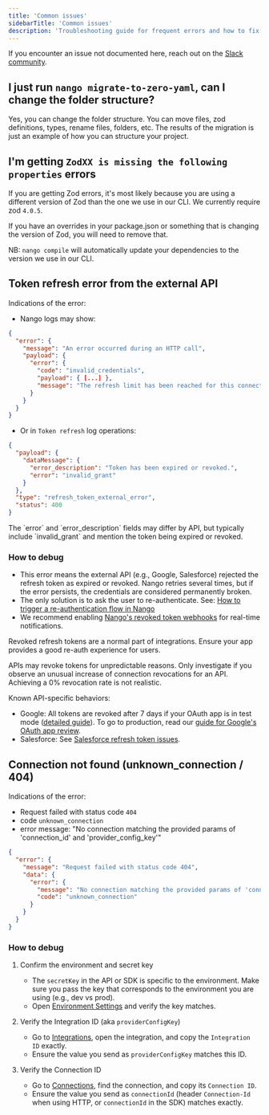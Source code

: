 ```yaml
---
title: 'Common issues'
sidebarTitle: 'Common issues'
description: 'Troubleshooting guide for frequent errors and how to fix them.'
---
```


If you encounter an issue not documented here, reach out on the [Slack community](https://nango.dev/slack).

## I just run `nango migrate-to-zero-yaml`, can I change the folder structure?

Yes, you can change the folder structure. You can move files, zod definitions, types, rename files, folders, etc.
The results of the migration is just an example of how you can structure your project.

## I'm getting `ZodXX is missing the following properties` errors 

If you are getting Zod errors, it's most likely because you are using a different version of Zod than the one we use in our CLI. We currently require zod `4.0.5`.

If you have an overrides in your package.json or something that is changing the version of Zod, you will need to remove that.

NB: `nango compile` will automatically update your dependencies to the version we use in our CLI.

## Token refresh error from the external API

Indications of the error:

- Nango logs may show:

```json
{
  "error": {
    "message": "An error occurred during an HTTP call",
    "payload": {
      "error": {
        "code": "invalid_credentials",
        "payload": { [...] },
        "message": "The refresh limit has been reached for this connection."
      }
    }
  }
}
```

- Or in `Token refresh` log operations:

```json
{
  "payload": {
    "dataMessage": {
      "error_description": "Token has been expired or revoked.",
      "error": "invalid_grant"
    }
  },
  "type": "refresh_token_external_error",
  "status": 400
}
```

<Note>
The `error` and `error_description` fields may differ by API, but typically include `invalid_grant` and mention the token being expired or revoked.
</Note>

### How to debug

- This error means the external API (e.g., Google, Salesforce) rejected the refresh token as expired or revoked. Nango retries several times, but if the error persists, the credentials are considered permanently broken.
- The only solution is to ask the user to re-authenticate. See: [How to trigger a re-authentication flow in Nango](/implementation-guides/api-auth/implement-api-auth#6-re-authorize-an-existing-connection)
- We recommend enabling [Nango's revoked token webhooks](/implementation-guides/platform/webhooks-from-nango#auth-webhooks) for real-time notifications.

Revoked refresh tokens are a normal part of integrations. Ensure your app provides a good re-auth experience for users.

APIs may revoke tokens for unpredictable reasons. Only investigate if you observe an unusual increase of connection revocations for an API. Achieving a 0% revocation rate is not realistic.

Known API-specific behaviors:
- Google: All tokens are revoked after 7 days if your OAuth app is in test mode ([detailed guide](https://www.nango.dev/blog/google-oauth-invalid-grant-token-has-been-expired-or-revoked)). To go to production, read our [guide for Google's OAuth app review](/integrations/google-security-review).
- Salesforce: See [Salesforce refresh token issues](https://www.nango.dev/blog/salesforce-refresh-token-invalid-grant).


## Connection not found (unknown_connection / 404)

Indications of the error:

- Request failed with status code `404`
- code `unknown_connection`
- error message: "No connection matching the provided params of 'connection_id' and 'provider_config_key'"

```json
{
  "error": {
    "message": "Request failed with status code 404",
    "data": {
      "error": {
        "message": "No connection matching the provided params of 'connection_id' and 'provider_config_key'.Please make sure these values exist in the Nango dashboard [...]",
        "code": "unknown_connection"
      }
    }
  }
}
```

### How to debug

1. Confirm the environment and secret key
   - The `secretKey` in the API or SDK is specific to the environment. Make sure you pass the key that corresponds to the environment you are using (e.g., dev vs prod).
   - Open [Environment Settings](https://app.nango.dev/dev/environment-settings) and verify the key matches.

2. Verify the Integration ID (aka `providerConfigKey`)
   - Go to [Integrations](https://app.nango.dev/dev/integrations), open the integration, and copy the `Integration ID` exactly.
   - Ensure the value you send as `providerConfigKey` matches this ID.

3. Verify the Connection ID
   - Go to [Connections](https://app.nango.dev/dev/connections), find the connection, and copy its `Connection ID`.
   - Ensure the value you send as `connectionId` (header `Connection-Id` when using HTTP, or `connectionId` in the SDK) matches exactly.
